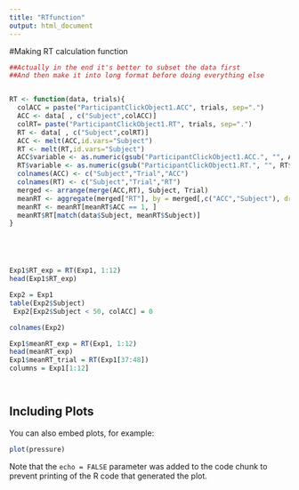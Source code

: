 ```yaml
---
title: "RTfunction"
output: html_document
---
```


#Making RT calculation function

```r


##Actually in the end it's better to subset the data first
##And then make it into long format before doing everything else


RT <- function(data, trials){
  colACC = paste("ParticipantClickObject1.ACC", trials, sep=".")
  ACC <- data[ , c("Subject",colACC)]
  colRT= paste("ParticipantClickObject1.RT", trials, sep=".")
  RT <- data[ , c("Subject",colRT)]
  ACC <- melt(ACC,id.vars="Subject")
  RT <- melt(RT,id.vars="Subject")
  ACC$variable <- as.numeric(gsub("ParticipantClickObject1.ACC.", "", ACC$variable)) 
  RT$variable <- as.numeric(gsub("ParticipantClickObject1.RT.", "", RT$variable)) 
  colnames(ACC) <- c("Subject","Trial","ACC")
  colnames(RT) <- c("Subject","Trial","RT")
  merged <- arrange(merge(ACC,RT), Subject, Trial)
  meanRT <- aggregate(merged["RT"], by = merged[,c("ACC","Subject"), drop = F], FUN = mean)
  meanRT <- meanRT[meanRT$ACC == 1, ]
  meanRT$RT[match(data$Subject, meanRT$Subject)]
}





Exp1$RT_exp = RT(Exp1, 1:12)
head(Exp1$RT_exp)

Exp2 = Exp1
table(Exp2$Subject)
 Exp2[Exp2$Subject < 50, colACC] = 0

colnames(Exp2)

Exp1$meanRT_exp = RT(Exp1, 1:12)
head(meanRT_exp)
Exp1$meanRT_trial = RT(Exp1[37:48])
columns = Exp1[1:12]



```


```r


```

## Including Plots

You can also embed plots, for example:

```r
plot(pressure)
```

Note that the `echo = FALSE` parameter was added to the code chunk to prevent printing of the R code that generated the plot.
